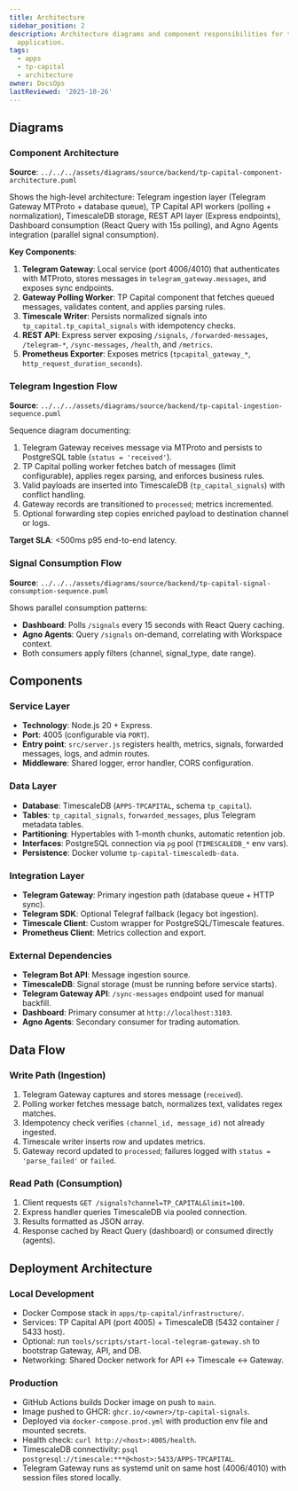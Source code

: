 ```yaml
---
title: Architecture
sidebar_position: 2
description: Architecture diagrams and component responsibilities for the TP Capital
  application.
tags:
  - apps
  - tp-capital
  - architecture
owner: DocsOps
lastReviewed: '2025-10-26'
---
```

## Diagrams

### Component Architecture

**Source**: `../../../assets/diagrams/source/backend/tp-capital-component-architecture.puml`

Shows the high-level architecture: Telegram ingestion layer (Telegram Gateway MTProto + database queue), TP Capital API workers (polling + normalization), TimescaleDB storage, REST API layer (Express endpoints), Dashboard consumption (React Query with 15s polling), and Agno Agents integration (parallel signal consumption).

**Key Components**:

1. **Telegram Gateway**: Local service (port 4006/4010) that authenticates with MTProto, stores messages in `telegram_gateway.messages`, and exposes sync endpoints.
2. **Gateway Polling Worker**: TP Capital component that fetches queued messages, validates content, and applies parsing rules.
3. **Timescale Writer**: Persists normalized signals into `tp_capital.tp_capital_signals` with idempotency checks.
4. **REST API**: Express server exposing `/signals`, `/forwarded-messages`, `/telegram-*`, `/sync-messages`, `/health`, and `/metrics`.
5. **Prometheus Exporter**: Exposes metrics (`tpcapital_gateway_*`, `http_request_duration_seconds`).

### Telegram Ingestion Flow

**Source**: `../../../assets/diagrams/source/backend/tp-capital-ingestion-sequence.puml`

Sequence diagram documenting:

1. Telegram Gateway receives message via MTProto and persists to PostgreSQL table (`status = 'received'`).
2. TP Capital polling worker fetches batch of messages (limit configurable), applies regex parsing, and enforces business rules.
3. Valid payloads are inserted into TimescaleDB (`tp_capital_signals`) with conflict handling.
4. Gateway records are transitioned to `processed`; metrics incremented.
5. Optional forwarding step copies enriched payload to destination channel or logs.

**Target SLA**: &lt;500ms p95 end-to-end latency.

### Signal Consumption Flow

**Source**: `../../../assets/diagrams/source/backend/tp-capital-signal-consumption-sequence.puml`

Shows parallel consumption patterns:

- **Dashboard**: Polls `/signals` every 15 seconds with React Query caching.
- **Agno Agents**: Query `/signals` on-demand, correlating with Workspace context.
- Both consumers apply filters (channel, signal_type, date range).

## Components

### Service Layer

- **Technology**: Node.js 20 + Express.
- **Port**: 4005 (configurable via `PORT`).
- **Entry point**: `src/server.js` registers health, metrics, signals, forwarded messages, logs, and admin routes.
- **Middleware**: Shared logger, error handler, CORS configuration.

### Data Layer

- **Database**: TimescaleDB (`APPS-TPCAPITAL`, schema `tp_capital`).
- **Tables**: `tp_capital_signals`, `forwarded_messages`, plus Telegram metadata tables.
- **Partitioning**: Hypertables with 1-month chunks, automatic retention job.
- **Interfaces**: PostgreSQL connection via `pg` pool (`TIMESCALEDB_*` env vars).
- **Persistence**: Docker volume `tp-capital-timescaledb-data`.

### Integration Layer

- **Telegram Gateway**: Primary ingestion path (database queue + HTTP sync).
- **Telegram SDK**: Optional Telegraf fallback (legacy bot ingestion).
- **Timescale Client**: Custom wrapper for PostgreSQL/Timescale features.
- **Prometheus Client**: Metrics collection and export.

### External Dependencies

- **Telegram Bot API**: Message ingestion source.
- **TimescaleDB**: Signal storage (must be running before service starts).
- **Telegram Gateway API**: `/sync-messages` endpoint used for manual backfill.
- **Dashboard**: Primary consumer at `http://localhost:3103`.
- **Agno Agents**: Secondary consumer for trading automation.

## Data Flow

### Write Path (Ingestion)

1. Telegram Gateway captures and stores message (`received`).
2. Polling worker fetches message batch, normalizes text, validates regex matches.
3. Idempotency check verifies `(channel_id, message_id)` not already ingested.
4. Timescale writer inserts row and updates metrics.
5. Gateway record updated to `processed`; failures logged with `status = 'parse_failed'` or `failed`.

### Read Path (Consumption)

1. Client requests `GET /signals?channel=TP_CAPITAL&limit=100`.
2. Express handler queries TimescaleDB via pooled connection.
3. Results formatted as JSON array.
4. Response cached by React Query (dashboard) or consumed directly (agents).

## Deployment Architecture

### Local Development

- Docker Compose stack in `apps/tp-capital/infrastructure/`.
- Services: TP Capital API (port 4005) + TimescaleDB (5432 container / 5433 host).
- Optional: run `tools/scripts/start-local-telegram-gateway.sh` to bootstrap Gateway, API, and DB.
- Networking: Shared Docker network for API ↔ Timescale ↔ Gateway.

### Production

- GitHub Actions builds Docker image on push to `main`.
- Image pushed to GHCR: `ghcr.io/<owner>/tp-capital-signals`.
- Deployed via `docker-compose.prod.yml` with production env file and mounted secrets.
- Health check: `curl http://<host>:4005/health`.
- TimescaleDB connectivity: `psql postgresql://timescale:***@<host>:5433/APPS-TPCAPITAL`.
- Telegram Gateway runs as systemd unit on same host (4006/4010) with session files stored locally.
